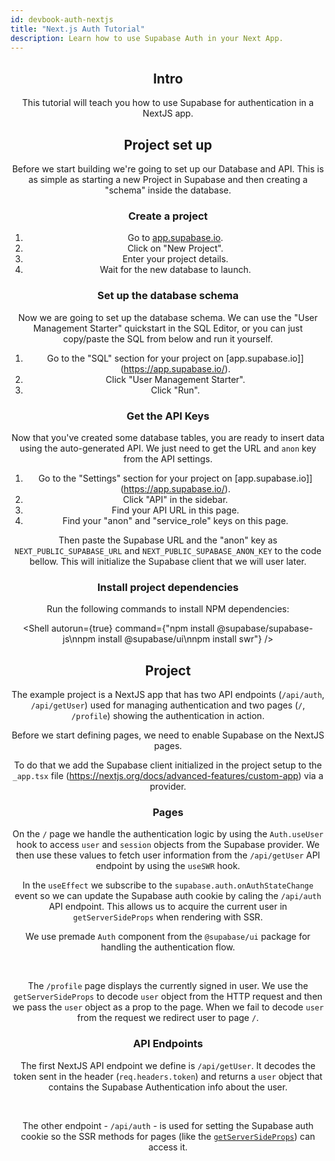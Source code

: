 ```yaml
---
id: devbook-auth-nextjs
title: "Next.js Auth Tutorial"
description: Learn how to use Supabase Auth in your Next App.
---
```



<Center env={Env.NextJS} />

<File
  filepath="/utils/initSupabase.tsx"
  code={snippets.utilsInitSupabase}
/>
<File 
  filepath="/pages/api/getUser.tsx"
  code={snippets.pagesAPIGetUser}
/>
<File 
  filepath="/pages/api/auth.tsx"
  code={snippets.pagesAPIAuth}
/>
<File 
  filepath="/pages/profile.tsx"
  code={snippets.pagesProfile}
/>
<File 
  filepath="/pages/index.tsx"
  code={snippets.pagesIndex}
/>
<File 
  filepath="/pages/_app.tsx"
  code={snippets.pagesApp}
/>

## Intro

This tutorial will teach you how to use Supabase for authentication in a NextJS app.

## Project set up

Before we start building we're going to set up our Database and API. This is as simple as starting a new Project in Supabase 
and then creating a "schema" inside the database.

### Create a project

<!-- How to integrate with Supabase so we don't have to instruct user on how to create new project on a separate site? -->

1. Go to [app.supabase.io](https://app.supabase.io).
1. Click on "New Project".
1. Enter your project details.
1. Wait for the new database to launch.

### Set up the database schema

<!-- How to integrate with Supabase so we don't have to instruct user how to control SQL via web console? -->

Now we are going to set up the database schema. We can use the "User Management Starter" quickstart in the SQL Editor, 
or you can just copy/paste the SQL from below and run it yourself.

<!-- Init SQL db with psql command? -->
<!-- Connect to the supabase project -> fill env vars in the snippets (can we automate this?) -->
<!-- Better integration -->

1. Go to the "SQL" section for your project on [app.supabase.io]](https://app.supabase.io/).
2. Click "User Management Starter".
3. Click "Run".


### Get the API Keys 

Now that you've created some database tables, you are ready to insert data using the auto-generated API. 
We just need to get the URL and `anon` key from the API settings.

1. Go to the "Settings" section for your project on [app.supabase.io]](https://app.supabase.io/).
2. Click "API" in the sidebar.
3. Find your API URL in this page.
4. Find your "anon" and "service_role" keys on this page.

Then paste the Supabase URL and the "anon" key as `NEXT_PUBLIC_SUPABASE_URL` and `NEXT_PUBLIC_SUPABASE_ANON_KEY` to the code bellow.
This will initialize the Supabase client that we will user later.

<Editor
  language={Language.tsx}
  filepath="/utils/initSupabase.tsx"
  code={snippets.utilsInitSupabase}
/>

### Install project dependencies

<!-- Make this automatic? -->
<!-- Waiting too long for results - add loading indicator for exit command -->
Run the following commands to install NPM dependencies:

<Shell
  autorun={true}
  command={"npm install @supabase/supabase-js\nnpm install @supabase/ui\nnpm install swr"}
/>

## Project

<!-- Use `Editor` to show code and describe important parts of the implementation -->

The example project is a NextJS app that has two API endpoints (`/api/auth`, `/api/getUser`) used for managing authentication 
and two pages (`/`, `/profile`) showing the authentication in action.


Before we start defining pages, we need to enable Supabase on the NextJS pages.

To do that we add the Supabase client initialized in the project setup to the `_app.tsx` file (https://nextjs.org/docs/advanced-features/custom-app) via a provider.

<Editor
  language={Language.tsx}
  filepath="/pages/_app.tsx"
  code={snippets.pagesApp}
/>


### Pages
On the `/` page we handle the authentication logic by using the `Auth.useUser` hook to access `user` and `session` objects from the Supabase provider.
We then use these values to fetch user information from the `/api/getUser` API endpoint by using the `useSWR` hook.

In the `useEffect` we subscribe to the `supabase.auth.onAuthStateChange` event so we can update the Supabase auth cookie
by caling the `/api/auth` API endpoint. This allows us to acquire the current user in `getServerSideProps` when rendering with SSR.

We use premade `Auth` component from the `@supabase/ui` package for handling the authentication flow.

<Editor
  language={Language.tsx}
  filepath="/pages/index.tsx"
  code={snippets.pagesIndex}
/>

<br/>

<!-- We could really use reference to code symbols or code lines in file to make this section better. -->
The `/profile` page displays the currently signed in user.
We use the `getServerSideProps` to decode `user` object
from the HTTP request and then we pass the `user` object as a prop to the page.
When we fail to decode `user` from the request we redirect user to page `/`.
<Editor
  language={Language.tsx}
  filepath="/pages/profile.tsx"
  code={snippets.pagesProfile}
/>


### API Endpoints

The first NextJS API endpoint we define is `/api/getUser`. It decodes the token sent in the header (`req.headers.token`) 
and returns a `user` object that contains the Supabase Authentication info about the user.

<Editor
  language={Language.tsx}
  filepath="/pages/api/getUser.tsx"
  code={snippets.pagesAPIGetUser}
/>

<br/>

The other endpoint - `/api/auth` - is used for setting the Supabase auth cookie 
so the SSR methods for pages (like the [`getServerSideProps`](https://nextjs.org/docs/basic-features/data-fetching/get-server-side-props)) can access it.

<Editor
  language={Language.tsx}
  filepath="/pages/api/auth.tsx"
  code={snippets.pagesAPIAuth}
/>


<!-- TODO: Fix iframe — connection error before the env’s running process is ready -->
<!-- Add nextjs server output so we can see error when we edit code in the snippets - maybe we want to add this output globally, to every editor, or to iframe? -->
